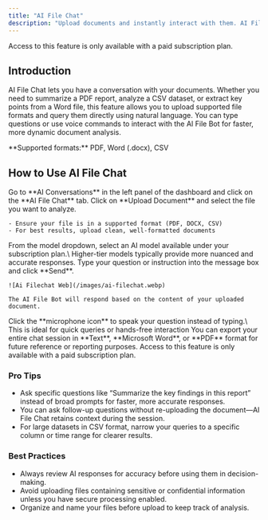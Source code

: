 ```yaml
---
title: "AI File Chat"
description: "Upload documents and instantly interact with them. AI File Chat extracts insights, provides summaries, and answers questions directly from your uploaded files."
---
```


<Warning>
  Access to this feature is only available with a paid subscription plan.
</Warning>

## Introduction

AI File Chat lets you have a conversation with your documents. Whether you need to summarize a PDF report, analyze a CSV dataset, or extract key points from a Word file, this feature allows you to upload supported file formats and query them directly using natural language. You can type questions or use voice commands to interact with the AI File Bot for faster, more dynamic document analysis.

<Note>
  **Supported formats:** PDF, Word (.docx), CSV
</Note>

## How to Use AI File Chat

<Steps>
  <Step title="Navigate to AI File Chat">
    Go to **AI Conversations** in the left panel of the dashboard and click on the **AI File Chat** tab.
  </Step>
  <Step title="Upload Your Document">
    Click on **Upload Document** and select the file you want to analyze.

    - Ensure your file is in a supported format (PDF, DOCX, CSV)
    - For best results, upload clean, well-formatted documents
  </Step>
  <Step title="Choose AI Model">
    From the model dropdown, select an AI model available under your subscription plan.\
    Higher-tier models typically provide more nuanced and accurate responses.
  </Step>
  <Step title="Start the Conversation">
    Type your question or instruction into the message box and click **Send**.

    ![Ai Filechat Web](/images/ai-filechat.webp)

    The AI File Bot will respond based on the content of your uploaded document.
  </Step>
  <Step title="Use Voice Mode (Optional)">
    Click the **microphone icon** to speak your question instead of typing.\
    This is ideal for quick queries or hands-free interaction
  </Step>
  <Step title="Export the Conversation">
    You can export your entire chat session in **Text**, **Microsoft Word**, or **PDF** format for future reference or reporting purposes.
  </Step>
</Steps>

<Warning>
  Access to this feature is only available with a paid subscription plan.
</Warning>

### Pro Tips

- Ask specific questions like “Summarize the key findings in this report” instead of broad prompts for faster, more accurate responses.
- You can ask follow-up questions without re-uploading the document—AI File Chat retains context during the session.
- For large datasets in CSV format, narrow your queries to a specific column or time range for clearer results.

### Best Practices

- Always review AI responses for accuracy before using them in decision-making.
- Avoid uploading files containing sensitive or confidential information unless you have secure processing enabled.
- Organize and name your files before upload to keep track of analysis.